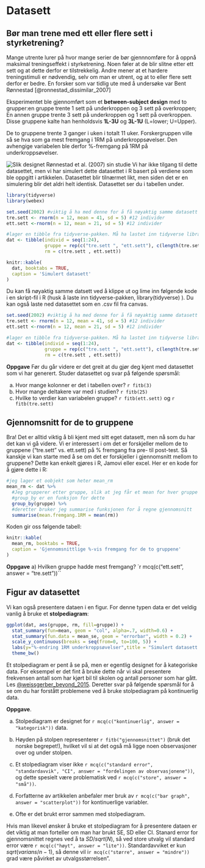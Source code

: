 # Datasett {#datasett}

## Bør man trene med ett eller flere sett i styrketrening?
Mange utrente lurer på hvor mange serier de bør gjennnomføre for å oppnå maksimal treningseffekt i styrketrening. Noen føler at de blir slitne etter ett sett og at dette derfor er  tilstrekkelig. Andre mener at et hardere treningstimuli er nødvendig, selv om man er utrent, og at to eller flere sett derfor er bedre. En forsker som var tidlig ute med å undersøke var Bent Rønnestad [@ronnestad_dissimilar_2007]

Eksperimentet ble gjennomført som et **between-subject design** med to grupper:en gruppe trente 1 sett på underkroppen og 3 sett på overkroppen; En annen gruppe trente 3 sett på underkroppen og 1 sett på overkroppen. Disse gruppene kalte han henholdsvis **1L-3U** og **3L-1U** (L=lower; U=Upper). 

De to gruppene trente 3 ganger i uken i totalt 11 uker. Forskergruppen ville så se hva som ga mest fremgang i 1RM på underkroppsøvelser. Den avhengige variabelen ble derfor %-fremgang på 1RM på underkroppsøvelser.

![Slik designet Rønnestad et al. (2007) sin studie](design.png)
Vi har ikke tilgang til dette datasettet, men vi har simulert dette datasettet i R basert på verdiene som ble oppgitt i artikkelen. Datasettet blir tilnærmet likt, men siden det er en simulering blir det aldri helt identisk.  Datasettet ser du i tabellen under.

```r
library(tidyverse)
library(webex)
```

```r
set.seed(2002) #viktig å ha med denne for å få nøyaktig samme datasett
tre.sett <- rnorm(n = 12, mean = 41, sd = 5) #12 individer
ett.sett <-rnorm(n = 12, mean = 21, sd = 5) #12 individer

#lager en tibble fra tidyverse-pakken. Må ha lastet inn tidyverse library(tidyverse) i scriptfilen
dat <- tibble(individ = seq(1:24),
              gruppe = rep(c("tre.sett ", "ett.sett"), c(length(tre.sett), length(ett.sett))),
              rm = c(tre.sett , ett.sett))
```


```r
knitr::kable(
  dat, booktabs = TRUE,
  caption = 'Simulert datasett'
)
```
Du kan få nøyaktig samme datsett ved å klippe ut og lime inn følgende kode i en skript-fil i R (husk å laste inn tidyverse-pakken, library(tidyverse) ). Du kan også laste ned datasettet som en .csv fil fra canvas.
```r
set.seed(2002) #viktig å ha med denne for å få nøyaktig samme datasett
tre.sett <- rnorm(n = 12, mean = 41, sd = 5) #12 individer
ett.sett <-rnorm(n = 12, mean = 21, sd = 5) #12 individer

#lager en tibble fra tidyverse-pakken. Må ha lastet inn tidyverse library(tidyverse) i scriptfilen
dat <- tibble(individ = seq(1:24),
              gruppe = rep(c("tre.sett ", "ett.sett"), c(length(tre.sett), length(ett.sett))),
              rm = c(tre.sett , ett.sett))
```

**Oppgave** 
Før du går videre er det greit at du gjør deg kjent med datasettet som vi har generert. Studer datasettet og svar på følgende spørsmål:

a) Hvor mange kolonner er det i tabellen over? `r fitb(3)`
b) Hvor mange deltakere var med i studien? `r fitb(25)`
c) Hvilke to verdier kan variabelen gruppe? `r fitb(ett.sett)` og `r fitb(tre.sett)`


## Gjennomsnitt for de to gruppene
Bra! Det er alltid viktig å bli kjent med sitt eget datasett, men nå som du har det kan vi gå videre. Vi er interessert i om det er forskjeller mellom de to gruppene ("tre.sett" vs. ett.sett) på % fremgang fra pre- til post-test. Så kanskje vi kan starte med å se om det er forskjeller i gjennomsnitt mellom to gruppene? Dette kan enkelt gjøres i R, Jamovi eller excel. Her er en kode for å gjøre dette i R:

```r
#jeg lager et oobjekt som heter mean_rm 
mean_rm <- dat %>%
  #Jeg grupperer etter gruppe, slik at jeg får et mean for hver gruppe istf. for å få mean for alle individene
  #group_by er en funksjon for dette
  group_by(gruppe) %>%
  #deretter bruker jeg summarise funksjonen for å regne gjennomsnitt
  summarise(mean.fremgang.1RM = mean(rm))
```
Koden gir oss følgende tabell:
```r
knitr::kable(
  mean_rm, booktabs = TRUE,
  caption = 'Gjennomsnittlige %-vis fremgang for de to gruppene'
)
```
**Oppgave**
a) Hvilken gruppe hadde mest fremgang?
`r mcq(c("ett.sett", answer = "tre.sett"))``

## Figur av datasettet
Vi kan også presentere dataen i en figur. For denne typen data er det veldig vanlig å bruke et **stolpediagram**:

```r
ggplot(dat, aes(gruppe, rm, fill=gruppe)) +
  stat_summary(fun=mean, geom = "col", alpha=.7, width=0.6) +
  stat_summary(fun.data = mean_se, geom = "errorbar", width = 0.2) +
  scale_y_continuous(breaks = seq(from=0, to=100, 5)) + 
  labs(y="%-endring 1RM underkroppsøvelser",title = "Simulert datasett Rønnestad et al. (2007)") +
  theme_bw()
```
Et stolpediagram er pent å se på, men er egentlig designet for å kategoriske data. For eksempel er det fint å bruke dette når vi skal presentere frekvensen antall som har kjørt bil til skolen og antall personer som har gått. Les [@weissgerber_beyond_2015](https://journals.plos.org/plosbiology/article?id=10.1371/journal.pbio.1002128). Deretter svar på følgende spørsmål for å se om du har forstått problemene ved å bruke stolpediagram på kontinuerlig data.

**Oppgave**.


a. Stolpediagram er designet for `r mcq(c("kontinuerlig", answer = "kategorisk"))` data. 

b. Høyden på stolpen representerer `r fitb("gjennomsnittet")` (bruk det norske begrepet!), hvilket vil si at det også må ligge noen observasjoner over og under stolpen.

c. Et stolpediagram viser ikke `r mcq(c("standard error", "standardavvik", "CI", answer = "fordelingen av observasjonene"))`, og dette spesielt være problematisk ved `r mcq(c("store", answer = "små"))`. 

d. Forfatterne av artikkelen anbefaler mer bruk av `r mcq(c("bar graph", answer = "scatterplot"))` for kontinuerlige variabler.

e. Ofte er det brukt error sammen med stolpediagram. 

Hvis man likevel ønsker å bruke et stolpediagram for å presentere dataen er det viktig at man forteller om man har brukt SE, SD eller CI. Stanard error for gjennomsnittet regnes ved å ta $SD/sqrt(N)$, så ved store utvalg vil standard error være `r mcq(c("høyt", answer = "lite"))`. Standardavviket er kun $sqrt(varians/n-1)$, så denne vil i`r mcq(c("større", answer = "mindre"))` grad være påvirket av utvalgsstørrelsen".



